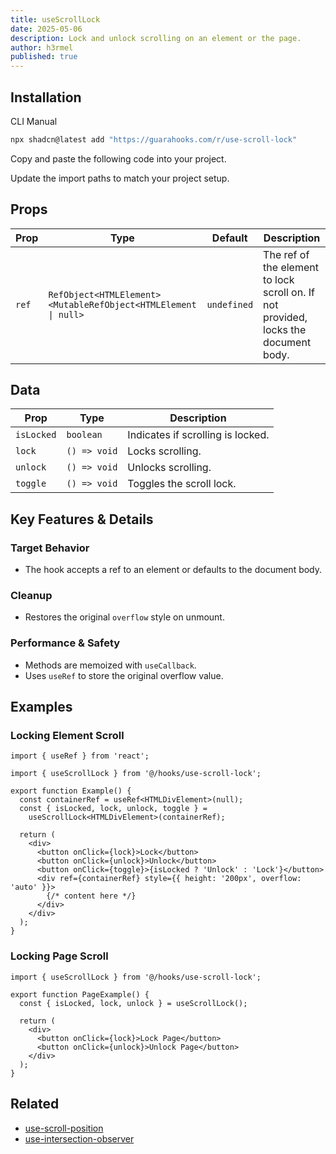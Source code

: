 ```yaml
---
title: useScrollLock
date: 2025-05-06
description: Lock and unlock scrolling on an element or the page.
author: h3rmel
published: true
---
```


<HookPreview name="use-scroll-lock-demo" />

## Installation

<Tabs defaultValue="cli">

<TabsList>
  <TabsTrigger value="cli">CLI</TabsTrigger>
  <TabsTrigger value="manual">Manual</TabsTrigger>
</TabsList>
<TabsContent value="cli">

```bash
npx shadcn@latest add "https://guarahooks.com/r/use-scroll-lock"
```

</TabsContent>
<TabsContent value="manual">

<Steps>

<Step>Copy and paste the following code into your project.</Step>

<HookSource name="use-scroll-lock" />

<Step>Update the import paths to match your project setup.</Step>

</Steps>

</TabsContent>

</Tabs>

## Props

| Prop  | Type                                                            | Default     | Description                                                                         |
| ----- | --------------------------------------------------------------- | ----------- | ----------------------------------------------------------------------------------- |
| `ref` | `RefObject<HTMLElement> <MutableRefObject<HTMLElement \| null>` | `undefined` | The ref of the element to lock scroll on. If not provided, locks the document body. |

## Data

| Prop       | Type         | Description                       |
| ---------- | ------------ | --------------------------------- |
| `isLocked` | `boolean`    | Indicates if scrolling is locked. |
| `lock`     | `() => void` | Locks scrolling.                  |
| `unlock`   | `() => void` | Unlocks scrolling.                |
| `toggle`   | `() => void` | Toggles the scroll lock.          |

## Key Features & Details

### Target Behavior

- The hook accepts a ref to an element or defaults to the document body.

### Cleanup

- Restores the original `overflow` style on unmount.

### Performance & Safety

- Methods are memoized with `useCallback`.
- Uses `useRef` to store the original overflow value.

## Examples

### Locking Element Scroll

```tsx
import { useRef } from 'react';

import { useScrollLock } from '@/hooks/use-scroll-lock';

export function Example() {
  const containerRef = useRef<HTMLDivElement>(null);
  const { isLocked, lock, unlock, toggle } =
    useScrollLock<HTMLDivElement>(containerRef);

  return (
    <div>
      <button onClick={lock}>Lock</button>
      <button onClick={unlock}>Unlock</button>
      <button onClick={toggle}>{isLocked ? 'Unlock' : 'Lock'}</button>
      <div ref={containerRef} style={{ height: '200px', overflow: 'auto' }}>
        {/* content here */}
      </div>
    </div>
  );
}
```

### Locking Page Scroll

```tsx
import { useScrollLock } from '@/hooks/use-scroll-lock';

export function PageExample() {
  const { isLocked, lock, unlock } = useScrollLock();

  return (
    <div>
      <button onClick={lock}>Lock Page</button>
      <button onClick={unlock}>Unlock Page</button>
    </div>
  );
}
```

## Related

- [use-scroll-position](../use-scroll-position)
- [use-intersection-observer](../use-intersection-observer)
